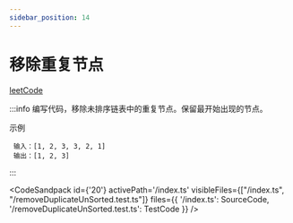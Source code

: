 ```yaml
---
sidebar_position: 14
---
```



# 移除重复节点


[leetCode](https://leetcode.cn/problems/remove-duplicate-node-lcci/)


:::info
编写代码，移除未排序链表中的重复节点。保留最开始出现的节点。

示例
```
 输入：[1, 2, 3, 3, 2, 1]
 输出：[1, 2, 3]
```
:::

<CodeSandpack
  id={'20'}
  activePath='/index.ts'
  visibleFiles={["/index.ts", "/removeDuplicateUnSorted.test.ts"]}
  files={{
    '/index.ts': SourceCode,
    '/removeDuplicateUnSorted.test.ts': TestCode
  }}
/>

